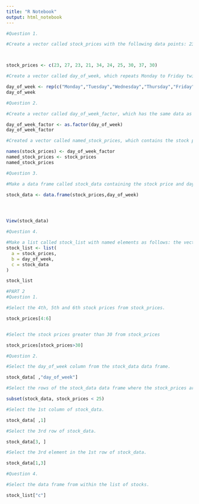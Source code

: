 ```yaml
---
title: "R Notebook"
output: html_notebook
---
```




```r
#Question 1.

#Create a vector called stock_prices with the following data points: 23, 27, 23, 21, 34, 24, 25, 30, 37, 30.



stock_prices <- c(23, 27, 23, 21, 34, 24, 25, 30, 37, 30)
```


```r
#Create a vector called day_of_week, which repeats Monday to Friday twice. i.e. ‘Monday’, ‘Tuesday’, ‘Wednesday’, ‘Thursday’, ‘Friday’, ‘Monday’, ‘Tuesday’, ‘Wednesday’, ‘Thursday’, ‘Friday’.

day_of_week <- rep(c("Monday","Tuesday","Wednesday","Thursday","Friday"), times = 2)
day_of_week
```


```r
#Question 2.

#Create a vector called day_of_week_factor, which has the same data as day_of_week, but is of factor type.

day_of_week_factor <- as.factor(day_of_week)
day_of_week_factor

```

```r
#Created a vector called named_stock_prices, which contains the stock prices, named by days of the week

names(stock_prices) <- day_of_week_factor
named_stock_prices <- stock_prices
named_stock_prices
```


```r
#Question 3.

#Make a data frame called stock_data containing the stock price and day of the week information, and View() the result.

stock_data <- data.frame(stock_prices,day_of_week)





```


```r
View(stock_data)
```


```r
#Question 4.

#Make a list called stock_list with named elements as follows: the vector of stock_prices, the vector day_of_week, and the data frame you made in question 3. Choose sensible names for the list elements.
stock_list <- list(
  a = stock_prices,
  b = day_of_week,
  c = stock_data
)

stock_list
```


```r
#PART 2
#Question 1.

#Select the 4th, 5th and 6th stock prices from stock_prices.

stock_prices[4:6]


#Select the stock prices greater than 30 from stock_prices

stock_prices[stock_prices>30]
```


```r
#Question 2.

#Select the day_of_week column from the stock_data data frame.

stock_data[ ,"day_of_week"]


```

```r
#Select the rows of the stock_data data frame where the stock_prices are less than 25.

subset(stock_data, stock_prices < 25)

```


```r
#Select the 1st column of stock_data.

stock_data[ ,1]
```


```r

#Select the 3rd row of stock_data.

stock_data[3, ]
```


```r
#Select the 3rd element in the 1st row of stock_data.

stock_data[1,3]
```


```r
#Question 4.

#Select the data frame from within the list of stocks.

stock_list["c"]

```

